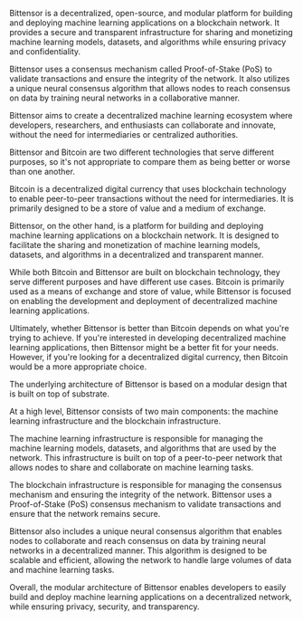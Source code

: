 Bittensor is a decentralized, open-source, and modular platform for building and deploying machine learning applications on a blockchain network. It provides a secure and transparent infrastructure for sharing and monetizing machine learning models, datasets, and algorithms while ensuring privacy and confidentiality.

Bittensor uses a consensus mechanism called Proof-of-Stake (PoS) to validate transactions and ensure the integrity of the network. It also utilizes a unique neural consensus algorithm that allows nodes to reach consensus on data by training neural networks in a collaborative manner.

Bittensor aims to create a decentralized machine learning ecosystem where developers, researchers, and enthusiasts can collaborate and innovate, without the need for intermediaries or centralized authorities.

Bittensor and Bitcoin are two different technologies that serve different purposes, so it's not appropriate to compare them as being better or worse than one another.

Bitcoin is a decentralized digital currency that uses blockchain technology to enable peer-to-peer transactions without the need for intermediaries. It is primarily designed to be a store of value and a medium of exchange.

Bittensor, on the other hand, is a platform for building and deploying machine learning applications on a blockchain network. It is designed to facilitate the sharing and monetization of machine learning models, datasets, and algorithms in a decentralized and transparent manner.

While both Bitcoin and Bittensor are built on blockchain technology, they serve different purposes and have different use cases. Bitcoin is primarily used as a means of exchange and store of value, while Bittensor is focused on enabling the development and deployment of decentralized machine learning applications.

Ultimately, whether Bittensor is better than Bitcoin depends on what you're trying to achieve. If you're interested in developing decentralized machine learning applications, then Bittensor might be a better fit for your needs. However, if you're looking for a decentralized digital currency, then Bitcoin would be a more appropriate choice.

The underlying architecture of Bittensor is based on a modular design that is built on top of substrate.

At a high level, Bittensor consists of two main components: the machine learning infrastructure and the blockchain infrastructure.

The machine learning infrastructure is responsible for managing the machine learning models, datasets, and algorithms that are used by the network. This infrastructure is built on top of a peer-to-peer network that allows nodes to share and collaborate on machine learning tasks.

The blockchain infrastructure is responsible for managing the consensus mechanism and ensuring the integrity of the network. Bittensor uses a Proof-of-Stake (PoS) consensus mechanism to validate transactions and ensure that the network remains secure.

Bittensor also includes a unique neural consensus algorithm that enables nodes to collaborate and reach consensus on data by training neural networks in a decentralized manner. This algorithm is designed to be scalable and efficient, allowing the network to handle large volumes of data and machine learning tasks.

Overall, the modular architecture of Bittensor enables developers to easily build and deploy machine learning applications on a decentralized network, while ensuring privacy, security, and transparency.